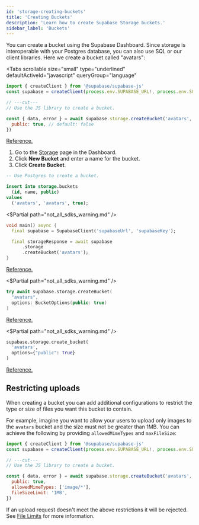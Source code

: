 ```yaml
---
id: 'storage-creating-buckets'
title: 'Creating Buckets'
description: 'Learn how to create Supabase Storage buckets.'
sidebar_label: 'Buckets'
---
```


You can create a bucket using the Supabase Dashboard. Since storage is interoperable with your Postgres database, you can also use SQL or our client libraries.
Here we create a bucket called "avatars":

<Tabs
  scrollable
  size="small"
  type="underlined"
  defaultActiveId="javascript"
  queryGroup="language"
>
<TabPanel id="javascript" label="JavaScript">

```js
import { createClient } from '@supabase/supabase-js'
const supabase = createClient(process.env.SUPABASE_URL!, process.env.SUPABASE_KEY!)

// ---cut---
// Use the JS library to create a bucket.

const { data, error } = await supabase.storage.createBucket('avatars', {
  public: true, // default: false
})
```

[Reference.](/docs/reference/javascript/storage-createbucket)

</TabPanel>

<TabPanel id="dashboard" label="Dashboard">

1. Go to the [Storage](https://supabase.com/dashboard/project/_/storage/buckets) page in the Dashboard.
2. Click **New Bucket** and enter a name for the bucket.
3. Click **Create Bucket**.

</TabPanel>
<TabPanel id="sql" label="SQL">

```sql
-- Use Postgres to create a bucket.

insert into storage.buckets
  (id, name, public)
values
  ('avatars', 'avatars', true);
```

</TabPanel>
<TabPanel id="dart" label="Dart">
<$Partial path="not_all_sdks_warning.md" />

```dart
void main() async {
  final supabase = SupabaseClient('supabaseUrl', 'supabaseKey');

  final storageResponse = await supabase
      .storage
      .createBucket('avatars');
}
```

[Reference.](https://pub.dev/documentation/storage_client/latest/storage_client/SupabaseStorageClient/createBucket.html)

</TabPanel>
<TabPanel id="swift" label="Swift">
<$Partial path="not_all_sdks_warning.md" />

```swift
try await supabase.storage.createBucket(
  "avatars",
  options: BucketOptions(public: true)
)
```

[Reference.](/docs/reference/swift/storage-createbucket)

</TabPanel>
<TabPanel id="python" label="Python">
<$Partial path="not_all_sdks_warning.md" />

```python
supabase.storage.create_bucket(
  'avatars',
  options={"public": True}
)
```

[Reference.](/docs/reference/python/storage-createbucket)

</TabPanel>
</Tabs>

## Restricting uploads

When creating a bucket you can add additional configurations to restrict the type or size of files you want this bucket to contain.

For example, imagine you want to allow your users to upload only images to the `avatars` bucket and the size must not be greater than 1MB. You can achieve the following by providing `allowedMimeTypes` and `maxFileSize`:

```js
import { createClient } from '@supabase/supabase-js'
const supabase = createClient(process.env.SUPABASE_URL!, process.env.SUPABASE_KEY!)

// ---cut---
// Use the JS library to create a bucket.

const { data, error } = await supabase.storage.createBucket('avatars', {
  public: true,
  allowedMimeTypes: ['image/*'],
  fileSizeLimit: '1MB',
})
```

If an upload request doesn't meet the above restrictions it will be rejected. See [File Limits](/docs/guides/storage/uploads/file-limits) for more information.
